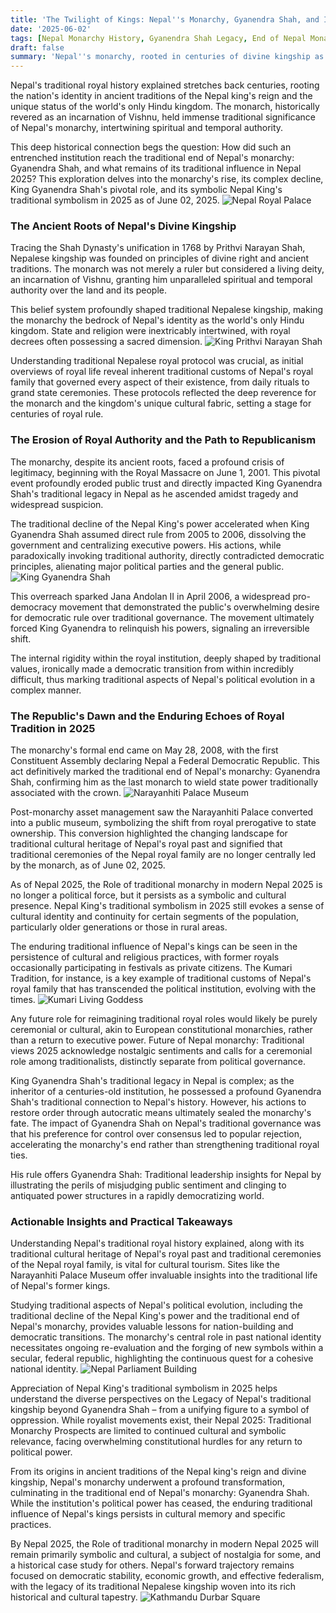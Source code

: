 ```yaml
---
title: 'The Twilight of Kings: Nepal''s Monarchy, Gyanendra Shah, and Its Enduring Legacy in 2025'
date: '2025-06-02'
tags: [Nepal Monarchy History, Gyanendra Shah Legacy, End of Nepal Monarchy, Nepal Royal History Explained, Hindu Kingdom Nepal, Narayanhiti Palace Museum, Nepal King Symbolism 2025, Shah Dynasty Nepal, Nepal Traditional Culture]
draft: false
summary: 'Nepal''s monarchy, rooted in centuries of divine kingship as the world''s only Hindu kingdom, met its political end with King Gyanendra Shah but retains significant cultural and symbolic influence in 2025.'
---
```


Nepal's traditional royal history explained stretches back centuries, rooting the nation's identity in ancient traditions of the Nepal king's reign and the unique status of the world's only Hindu kingdom. The monarch, historically revered as an incarnation of Vishnu, held immense traditional significance of Nepal's monarchy, intertwining spiritual and temporal authority.

This deep historical connection begs the question: How did such an entrenched institution reach the traditional end of Nepal's monarchy: Gyanendra Shah, and what remains of its traditional influence in Nepal 2025? This exploration delves into the monarchy's rise, its complex decline, King Gyanendra Shah's pivotal role, and its symbolic Nepal King's traditional symbolism in 2025 as of June 02, 2025. ![Nepal Royal Palace](image_url_1)

### The Ancient Roots of Nepal's Divine Kingship

Tracing the Shah Dynasty's unification in 1768 by Prithvi Narayan Shah, Nepalese kingship was founded on principles of divine right and ancient traditions. The monarch was not merely a ruler but considered a living deity, an incarnation of Vishnu, granting him unparalleled spiritual and temporal authority over the land and its people.

This belief system profoundly shaped traditional Nepalese kingship, making the monarchy the bedrock of Nepal's identity as the world's only Hindu kingdom. State and religion were inextricably intertwined, with royal decrees often possessing a sacred dimension. ![King Prithvi Narayan Shah](image_url_2)

Understanding traditional Nepalese royal protocol was crucial, as initial overviews of royal life reveal inherent traditional customs of Nepal's royal family that governed every aspect of their existence, from daily rituals to grand state ceremonies. These protocols reflected the deep reverence for the monarch and the kingdom's unique cultural fabric, setting a stage for centuries of royal rule.

### The Erosion of Royal Authority and the Path to Republicanism

The monarchy, despite its ancient roots, faced a profound crisis of legitimacy, beginning with the Royal Massacre on June 1, 2001. This pivotal event profoundly eroded public trust and directly impacted King Gyanendra Shah's traditional legacy in Nepal as he ascended amidst tragedy and widespread suspicion.

The traditional decline of the Nepal King's power accelerated when King Gyanendra Shah assumed direct rule from 2005 to 2006, dissolving the government and centralizing executive powers. His actions, while paradoxically invoking traditional authority, directly contradicted democratic principles, alienating major political parties and the general public. ![King Gyanendra Shah](image_url_3)

This overreach sparked Jana Andolan II in April 2006, a widespread pro-democracy movement that demonstrated the public's overwhelming desire for democratic rule over traditional governance. The movement ultimately forced King Gyanendra to relinquish his powers, signaling an irreversible shift.

The internal rigidity within the royal institution, deeply shaped by traditional values, ironically made a democratic transition from within incredibly difficult, thus marking traditional aspects of Nepal's political evolution in a complex manner.

### The Republic's Dawn and the Enduring Echoes of Royal Tradition in 2025

The monarchy's formal end came on May 28, 2008, with the first Constituent Assembly declaring Nepal a Federal Democratic Republic. This act definitively marked the traditional end of Nepal's monarchy: Gyanendra Shah, confirming him as the last monarch to wield state power traditionally associated with the crown. ![Narayanhiti Palace Museum](image_url_4)

Post-monarchy asset management saw the Narayanhiti Palace converted into a public museum, symbolizing the shift from royal prerogative to state ownership. This conversion highlighted the changing landscape for traditional cultural heritage of Nepal's royal past and signified that traditional ceremonies of the Nepal royal family are no longer centrally led by the monarch, as of June 02, 2025.

As of Nepal 2025, the Role of traditional monarchy in modern Nepal 2025 is no longer a political force, but it persists as a symbolic and cultural presence. Nepal King's traditional symbolism in 2025 still evokes a sense of cultural identity and continuity for certain segments of the population, particularly older generations or those in rural areas.

The enduring traditional influence of Nepal's kings can be seen in the persistence of cultural and religious practices, with former royals occasionally participating in festivals as private citizens. The Kumari Tradition, for instance, is a key example of traditional customs of Nepal's royal family that has transcended the political institution, evolving with the times. ![Kumari Living Goddess](image_url_5)

Any future role for reimagining traditional royal roles would likely be purely ceremonial or cultural, akin to European constitutional monarchies, rather than a return to executive power. Future of Nepal monarchy: Traditional views 2025 acknowledge nostalgic sentiments and calls for a ceremonial role among traditionalists, distinctly separate from political governance.

King Gyanendra Shah's traditional legacy in Nepal is complex; as the inheritor of a centuries-old institution, he possessed a profound Gyanendra Shah's traditional connection to Nepal's history. However, his actions to restore order through autocratic means ultimately sealed the monarchy's fate. The impact of Gyanendra Shah on Nepal's traditional governance was that his preference for control over consensus led to popular rejection, accelerating the monarchy's end rather than strengthening traditional royal ties.

His rule offers Gyanendra Shah: Traditional leadership insights for Nepal by illustrating the perils of misjudging public sentiment and clinging to antiquated power structures in a rapidly democratizing world.

### Actionable Insights and Practical Takeaways

Understanding Nepal's traditional royal history explained, along with its traditional cultural heritage of Nepal's royal past and traditional ceremonies of the Nepal royal family, is vital for cultural tourism. Sites like the Narayanhiti Palace Museum offer invaluable insights into the traditional life of Nepal's former kings.

Studying traditional aspects of Nepal's political evolution, including the traditional decline of the Nepal King's power and the traditional end of Nepal's monarchy, provides valuable lessons for nation-building and democratic transitions. The monarchy's central role in past national identity necessitates ongoing re-evaluation and the forging of new symbols within a secular, federal republic, highlighting the continuous quest for a cohesive national identity. ![Nepal Parliament Building](image_url_6)

Appreciation of Nepal King's traditional symbolism in 2025 helps understand the diverse perspectives on the Legacy of Nepal's traditional kingship beyond Gyanendra Shah – from a unifying figure to a symbol of oppression. While royalist movements exist, their Nepal 2025: Traditional Monarchy Prospects are limited to continued cultural and symbolic relevance, facing overwhelming constitutional hurdles for any return to political power.

From its origins in ancient traditions of the Nepal king's reign and divine kingship, Nepal's monarchy underwent a profound transformation, culminating in the traditional end of Nepal's monarchy: Gyanendra Shah. While the institution's political power has ceased, the enduring traditional influence of Nepal's kings persists in cultural memory and specific practices.

By Nepal 2025, the Role of traditional monarchy in modern Nepal 2025 will remain primarily symbolic and cultural, a subject of nostalgia for some, and a historical case study for others. Nepal's forward trajectory remains focused on democratic stability, economic growth, and effective federalism, with the legacy of its traditional Nepalese kingship woven into its rich historical and cultural tapestry. ![Kathmandu Durbar Square](image_url_7)